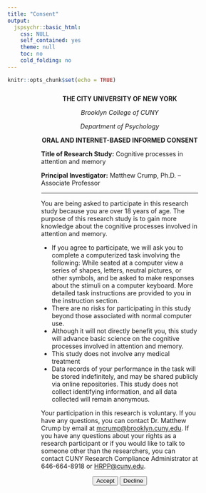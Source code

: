 ```yaml
---
title: "Consent"
output: 
  jspsychr::basic_html:
    css: NULL
    self_contained: yes
    theme: null
    toc: no
    cold_folding: no
---
```


```r
knitr::opts_chunk$set(echo = TRUE)
```

<div style = "text-align:left; 
margin-left:15%;
margin-right:15%;
margin-top:5%;
margin-bottom:5%;">

<div style = "
text-align:center;
">
**THE CITY UNIVERSITY OF NEW YORK **

*Brooklyn College of CUNY*

*Department of Psychology*

**ORAL AND INTERNET-BASED INFORMED CONSENT **

</div>

**Title of Research Study:** Cognitive processes in attention and memory

**Principal Investigator:**	Matthew Crump, Ph.D. – Associate Professor

-----

You are being asked to participate in this research study because you are over 18 years of age. The purpose of this research study is to gain more knowledge about the cognitive processes involved in attention and memory.

- If you agree to participate, we will ask you to complete a computerized task involving the following: While seated at a computer view a series of shapes, letters, neutral pictures, or other symbols, and be asked to make responses about the stimuli on a computer keyboard. More detailed task instructions are provided to you in the instruction section.
- There are no risks for participating in this study beyond those associated with normal computer use. 
- Although it will not directly benefit you, this study will advance basic science on the cognitive processes involved in attention and memory. 
- This study does not involve any medical treatment
- Data records of your performance in the task will be stored indefinitely, and may be shared publicly via online repositories. This study does not collect identifying information, and all data collected will remain anonymous. 

Your participation in this research is voluntary. If you have any questions, you can contact Dr. Matthew Crump by email at  <mcrump@brooklyn.cuny.edu>. If you have any questions about your rights as a research participant or if you would like to talk to someone other than the researchers, you can contact CUNY Research Compliance Administrator at 646-664-8918 or <HRPP@cuny.edu>. 


<div style = "
text-align:center;
">

<button type="button" id="accept" 
class="jspsych-btn">Accept</button>

<button type="button" id="decline" 
class="jspsych-btn">Decline</button>

</div>


</div>

